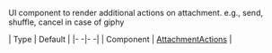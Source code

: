UI component to render additional actions on attachment. e.g., send, shuffle, cancel in case of giphy

| Type | Default |
|- -|- -|
| Component | [AttachmentActions](https://github.com/GetStream/stream-chat-react-native/blob/master/package/src/components/Attachment/AttachmentActions.tsx) |

